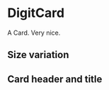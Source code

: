 
<Meta
    title="Styles|DigitCard"
    component={DigitDesign}
/>

# DigitCard

A Card. Very nice.

## Size variation

<Preview>
    <Story name="Size one">
        <DigitDesign.Card width="200px" height="200px">
            <DigitDesign.CardBody>
                <DigitText.Text text={"200px wide and 200px high"}/>
            </DigitDesign.CardBody>
        </DigitDesign.Card>
    </Story>
    <Story name="Size two">
        <DigitDesign.Card width="300px" height="100px">
            <DigitDesign.CardBody>
                <DigitText.Text text={"300px wide and 100px high"}/>
            </DigitDesign.CardBody>
        </DigitDesign.Card>
    </Story>
</Preview>

## Card header and title

<Preview>
    <Story name="Header one">
        <DigitDesign.Card width="290px" height="150px">
            <DigitDesign.CardHeader>
                <DigitDesign.CardTitle text={"I'm Title"}/>
            </DigitDesign.CardHeader>
            <DigitDesign.CardBody>
                <DigitText.Text text={"Card Body"}/>
            </DigitDesign.CardBody>
        </DigitDesign.Card>
    </Story>
    <Story name="Header two">
        <DigitDesign.Card width="290px" height="150px">
            <DigitDesign.CardHeader>
                <DigitDesign.CardTitle text={"Hi Title"}/>
            </DigitDesign.CardHeader>
            <DigitDesign.CardBody>
                <DigitText.Text text={"Card body"}/>
            </DigitDesign.CardBody>
        </DigitDesign.Card>
    </Story>
</Preview>

<Props of={DigitDesign} />
